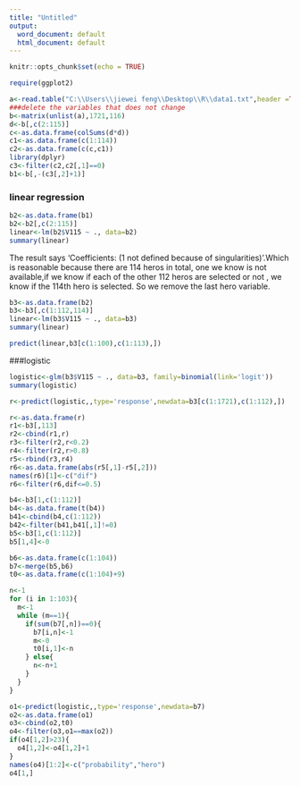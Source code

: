 ---
title: "Untitled"
output:
  word_document: default
  html_document: default
---

```{r setup, include=FALSE}
knitr::opts_chunk$set(echo = TRUE)
```

```{r}
require(ggplot2)
```

```{r}
a<-read.table("C:\\Users\\jiewei feng\\Desktop\\R\\data1.txt",header =TRUE,na.strings =".")
###delete the variables that does not change
b<-matrix(unlist(a),1721,116)
d<-b[,c(2:115)]
c<-as.data.frame(colSums(d*d))
c1<-as.data.frame(c(1:114))
c2<-as.data.frame(c(c,c1))
library(dplyr)
c3<-filter(c2,c2[,1]==0)
b1<-b[,-(c3[,2]+1)]

```
### linear regression
```{r}

b2<-as.data.frame(b1)
b2<-b2[,c(2:115)]
linear<-lm(b2$V115 ~ ., data=b2)
summary(linear)

```
The result says 'Coefficients: (1 not defined because of singularities)'.Which is reasonable because there are 114 heros in total, one we know is not available,if we know if each of the other 112 heros are selected or not , we know if the 114th hero is selected.
So we remove the last hero variable.

```{r}

b3<-as.data.frame(b2)
b3<-b3[,c(1:112,114)]
linear<-lm(b3$V115 ~ ., data=b3)
summary(linear)

```

```{r}
predict(linear,b3[c(1:100),c(1:113),])

```




###logistic

```{r}

logistic<-glm(b3$V115 ~ ., data=b3, family=binomial(link='logit'))
summary(logistic)

```
```{r}
r<-predict(logistic,,type='response',newdata=b3[c(1:1721),c(1:112),])

```

```{r}
r<-as.data.frame(r)
r1<-b3[,113]
r2<-cbind(r1,r)
r3<-filter(r2,r<0.2)
r4<-filter(r2,r>0.8)
r5<-rbind(r3,r4)
r6<-as.data.frame(abs(r5[,1]-r5[,2]))
names(r6)[1]<-c("dif")
r6<-filter(r6,dif<=0.5)
```







```{r}
b4<-b3[1,c(1:112)]
b4<-as.data.frame(t(b4))
b41<-cbind(b4,c(1:112))
b42<-filter(b41,b41[,1]!=0)
b5<-b3[1,c(1:112)]
b5[1,4]<-0
```

```{r}
b6<-as.data.frame(c(1:104))
b7<-merge(b5,b6)
t0<-as.data.frame(c(1:104)+9)
```

```{r}
n<-1
for (i in 1:103){
  m<-1
  while (m==1){
    if(sum(b7[,n])==0){
      b7[i,n]<-1
      m<-0
      t0[i,1]<-n
    } else{
      n<-n+1
    }
  }
}
```

```{r}
o1<-predict(logistic,,type='response',newdata=b7)
o2<-as.data.frame(o1)
o3<-cbind(o2,t0)
o4<-filter(o3,o1==max(o2))
if(o4[1,2]>23){
  o4[1,2]<-o4[1,2]+1
}
names(o4)[1:2]<-c("probability","hero")
o4[1,]
```



